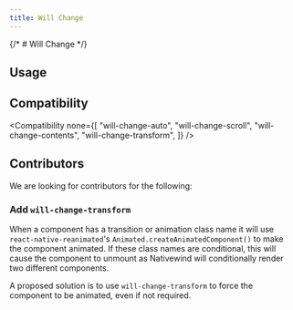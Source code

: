 ```yaml
---
title: Will Change
---
```



{/* # Will Change */}

## Usage

<Usage />

## Compatibility

<Compatibility
  none={[
    "will-change-auto",
    "will-change-scroll",
    "will-change-contents",
    "will-change-transform",
  ]}
/>

## Contributors

We are looking for contributors for the following:

### Add `will-change-transform`

When a component has a transition or animation class name it will use `react-native-reanimated`'s `Animated.createAnimatedComponent()` to make the component animated. If these class names are conditional, this will cause the component to unmount as Nativewind will conditionally render two different components.

A proposed solution is to use `will-change-transform` to force the component to be animated, even if not required.

